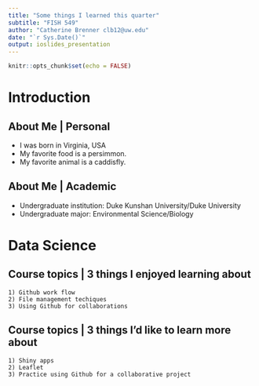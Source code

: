 ```yaml
---
title: "Some things I learned this quarter"
subtitle: "FISH 549"
author: "Catherine Brenner clb12@uw.edu"
date: "`r Sys.Date()`"
output: ioslides_presentation
---
```


```r
knitr::opts_chunk$set(echo = FALSE)
```

# Introduction

## About Me | Personal

- I was born in Virginia, USA  
- My favorite food is a persimmon.
- My favorite animal is a caddisfly.

## About Me | Academic

- Undergraduate institution: Duke Kunshan University/Duke University
- Undergraduate major: Environmental Science/Biology

# Data Science

## Course topics | 3 things I enjoyed learning about

    1) Github work flow
    2) File management techiques
    3) Using Github for collaborations

## Course topics | 3 things I’d like to learn more about

    1) Shiny apps
    2) Leaflet
    3) Practice using Github for a collaborative project
    
## {data-background=img/photo.jpg data-background-size=cover}